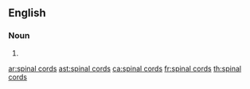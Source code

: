 ==English==

===Noun===
{{head|en|plural|head=[[spinal]] [[cord]]s}}

# {{plural of|spinal cord|lang=en}}

[[ar:spinal cords]]
[[ast:spinal cords]]
[[ca:spinal cords]]
[[fr:spinal cords]]
[[th:spinal cords]]